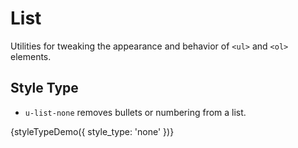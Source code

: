 
<Meta title="Utilities/List" />

# List

Utilities for tweaking the appearance and behavior of `<ul>` and `<ol>` elements.

## Style Type

- `u-list-none` removes bullets or numbering from a list.

<Preview>
  <Story name="None" height="160px">
    {styleTypeDemo({ style_type: 'none' })}
  </Story>
</Preview>
